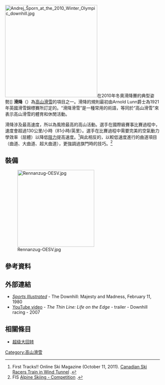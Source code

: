 [[File:Andrej_Šporn_at_the_2010_Winter_Olympic_downhill.jpg|300px]]在2010年冬奧滑降賽的典型姿勢]] 
'''滑降'''（{{lang-en|Downhill}}）為[[高山滑雪|高山滑雪]]的項目之一。滑降的規則最初由Arnold Lunn爵士為1921年英國滑雪錦標賽所訂定的。“滑降滑雪”是一種常用的術語，等同於“高山滑雪”來表示高山滑雪的體育和休閒活動。

滑降涉及最高速度，所以為風險最高的高山活動。選手在國際級賽事比賽過程中，速度會超過130公里/小時（81小時/英里）。選手在比賽過程中需要完美的空氣動力學效率（屈體）以降低[[阻力|阻力]]提高速度。<ref>First Tracks!! Online Ski Magazine (October 11, 2011). [http://www.firsttracksonline.com/2011/10/11/canadian-ski-racers-train-in-wind-tunnel/ Canadian Ski Racers Train in Wind Tunnel] {{Wayback|url=http://www.firsttracksonline.com/2011/10/11/canadian-ski-racers-train-in-wind-tunnel/ |date=20140219015447 }}.</ref>與此相反的，以較低速度進行的曲道項目（曲道、大曲道、超大曲道），更強調過旗門時的技巧。<ref>FIS [http://www.fis-ski.com/uk/news/descriptionfisdiciplines/alpineskiing.html Alpine Skiing - Competition] {{webarchive|url=https://archive.is/20130123042714/http://www.fis-ski.com/uk/news/descriptionfisdiciplines/alpineskiing.html |date=2013-01-23 }}.</ref>

==裝備==
[[Image:Rennanzug-OESV.jpg|250px]]

==參考資料==
{{Reflist}}

==外部連結==
*[http://vault.sportsillustrated.cnn.com/vault/article/magazine/MAG1120368/index.htm ''Sports Illustrated''] {{Wayback|url=http://vault.sportsillustrated.cnn.com/vault/article/magazine/MAG1120368/index.htm |date=20090620175125 }} - The Downhill: Majesty and Madness, February 11, 1980
*[http://www.youtube.com/watch?v=6iAygsv2MD0 YouTube video] {{Wayback|url=http://www.youtube.com/watch?v=6iAygsv2MD0 |date=20110521005439 }} - ''The Thin Line: Life on the Edge'' - trailer - Downhill racing - 2007

==相關條目==
* [[超级大回转|超级大回转]]

[[Category:高山滑雪|Category:高山滑雪]]